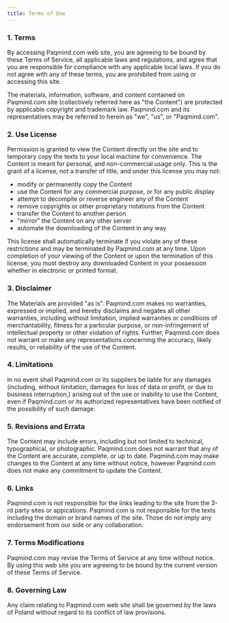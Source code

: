```yaml
---
title: Terms of Use
---
```


### 1. Terms

By accessing Paqmind.com web site, you are agreeing to be bound by these Terms of Service, all
applicable laws and regulations, and agree that you are responsible for compliance with any applicable
local laws. If you do not agree with any of these terms, you are prohibited from using or accessing this site.

The materials, information, software, and content contained on Paqmind.com site
(collectively referred here as "the Content") are protected by applicable copyright and
trademark law. Paqmind.com and its representatives may be referred to herein as "we", "us",
or "Paqmind.com".

### 2. Use License

Permission is granted to view the Content directly on the site and to temporary copy the texts
to your local machine for convenience. The Content is meant for personal, and non-commercial usage only.
This is the grant of a license, not a transfer of title, and under this license you may not:

* modify or permanently copy the Content
* use the Content for any commercial purpose, or for any public display
* attempt to decompile or reverse engineer any of the Content
* remove copyrights or other proprietary notations from the Content
* transfer the Content to another person
* "mirror" the Content on any other server
* automate the downloading of the Content in any way

This license shall automatically terminate if you violate any of these restrictions and may be
terminated by Paqmind.com at any time. Upon completion of your viewing of the Content or upon
the termination of this license, you must destroy any downloaded Content in your possession whether
in electronic or printed format.

### 3. Disclaimer

The Materials are provided "as is". Paqmind.com makes no warranties, expressed or implied, and hereby
disclaims and negates all other warranties, including without limitation, implied warranties or conditions
of merchantability, fitness for a particular purpose, or non-infringement of intellectual property or
other violation of rights. Further, Paqmind.com does not warrant or make any representations concerning
the accuracy, likely results, or reliability of the use of the Content.

### 4. Limitations

In no event shall Paqmind.com or its suppliers be liable for any damages (including, without limitation,
damages for loss of data or profit, or due to business interruption,) arising out of the use or inability
to use the Content, even if Paqmind.com or its authorized representatives have been notified
of the possibility of such damage.

### 5. Revisions and Errata

The Content may include errors, including but not limited to technical, typographical, or photographic.
Paqmind.com does not warrant that any of the Content are accurate, complete, or up to date.
Paqmind.com may make changes to the Content at any time without notice, however Paqmind.com does
not make any commitment to update the Content.

### 6. Links

Paqmind.com is not responsible for the links leading to the site from the 3-rd party sites or appications.
Paqmind.com is not responsible for the texts including the domain or brand names of the site. Those do
not imply any endorsement from our side or any collaboration.

### 7. Terms Modifications

Paqmind.com may revise the Terms of Service at any time without notice. By using this web site you
are agreeing to be bound by the current version of these Terms of Service.

### 8. Governing Law

Any claim relating to Paqmind.com web site shall be governed by the laws of Poland
without regard to its conflict of law provisions.

